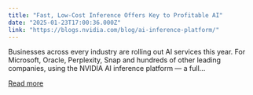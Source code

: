 ```yaml
---
title: "Fast, Low-Cost Inference Offers Key to Profitable AI"
date: "2025-01-23T17:00:36.000Z"
link: "https://blogs.nvidia.com/blog/ai-inference-platform/"
---
```


Businesses across every industry are rolling out AI services this year. For Microsoft, Oracle, Perplexity, Snap and hundreds of other leading companies, using the NVIDIA AI inference platform — a full...

[Read more](https://blogs.nvidia.com/blog/ai-inference-platform/)
